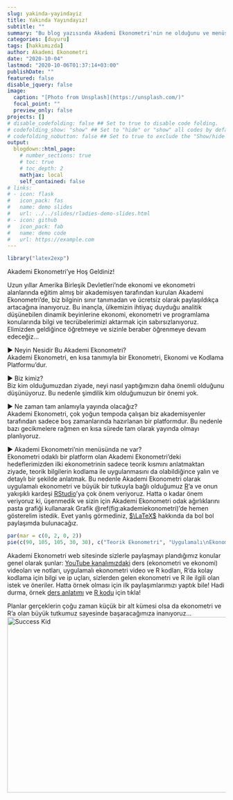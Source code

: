 ```yaml
---
slug: yakinda-yayindayiz
title: Yakında Yayındayız!
subtitle: ""
summary: "Bu blog yazısında Akademi Ekonometri'nin ne olduğunu ve menüsünde ne olduğunu kısaca açıklamaya çalıştık."
categories: [duyuru]
tags: [hakkımızda]
author: Akademi Ekonometri
date: "2020-10-04"
lastmod: "2020-10-06T01:37:14+03:00"
publishDate: ""
featured: false
disable_jquery: false
image:
  caption: "[Photo from Unsplash](https://unsplash.com/)"
  focal_point: ""
  preview_only: false
projects: []
# disable_codefolding: false ## Set to true to disable code folding.
# codefolding_show: "show" ## Set to "hide" or "show" all codes by default.
# codefolding_nobutton: false ## Set to true to exclude the "Show/hide all" button.
output:
  blogdown::html_page:
    # number_sections: true
    # toc: true
    # toc_depth: 2
    mathjax: local
    self_contained: false
# links:
# - icon: flask
#   icon_pack: fas
#   name: demo slides
#   url: ../../slides/rladies-demo-slides.html
# - icon: github
#   icon_pack: fab
#   name: demo code
#   url: https://example.com
---
```


```r
library("latex2exp")
```

Akademi Ekonometri’ye Hoş Geldiniz!  

Uzun yıllar Amerika Birleşik Devletleri’nde ekonomi ve ekonometri alanlarında eğitim almış bir akademisyen tarafından kurulan Akademi Ekonometri’de, biz bilginin sınır tanımadan ve ücretsiz olarak paylaşıldıkça artacağına inanıyoruz. Bu inançla, ülkemizin ihtiyaç duyduğu analitik düşünebilen dinamik beyinlerine ekonomi, ekonometri ve programlama konularında bilgi ve tecrübelerimizi aktarmak için sabırsızlanıyoruz. Elimizden geldiğince öğretmeye ve sizinle beraber öğrenmeye devam edeceğiz...

▶️ Neyin Nesidir Bu Akademi Ekonometri?  
Akademi Ekonometri, en kısa tanımıyla bir Ekonometri, Ekonomi ve Kodlama Platformu'dur. 

▶️ Biz kimiz?  
Biz kim olduğumuzdan ziyade, neyi nasıl yaptığımızın daha önemli olduğunu düşünüyoruz. Bu nedenle şimdilik kim olduğumuzun bir önemi yok.

▶️ Ne zaman tam anlamıyla yayında olacağız?  
Akademi Ekonometri, çok yoğun tempoda çalışan biz akademisyenler tarafından sadece boş zamanlarında hazırlanan bir platformdur. Bu nedenle bazı gecikmelere rağmen en kısa sürede tam olarak yayında olmayı planlıyoruz.  

▶️ Akademi Ekonometri'nin menüsünda ne var?  
Ekonometri odaklı bir platform olan Akademi Ekonometri'deki hedeflerimizden ilki ekonometrinin sadece teorik kısmını anlatmaktan ziyade, teorik bilgilerin kodlama ile uygulanmasını da olabildiğince yalın ve detaylı bir şekilde anlatmak. Bu nedenle Akademi Ekonometri olarak uygulamalı ekonometri ve büyük bir tutkuyla bağlı olduğumuz [R](https://www.r-project.org/)'a ve onun yakışıklı kardeşi [RStudio](https://rstudio.com/)'ya çok önem veriyoruz. Hatta o kadar önem veriyoruz ki, üşenmedik ve sizin için Akademi Ekonometri odak ağırlıklarını pasta grafiği kullanarak Grafik \@ref(fig:akademiekonometri)'de hemen gösterelim istedik. Evet yanlış görmediniz, [$\LaTeX$](https://www.latex-project.org/) hakkında da bol bol paylaşımda bulunacağız.   
```r
par(mar = c(0, 2, 0, 2))
pie(c(90, 105, 105, 30, 30), c("Teorik Ekonometri", "Uygulamalı\nEkonometri", "R ve RStudio", TeX("$\\LaTeX$"), "Ekonomi"), col = c("yellow", "red", "blue", "darkgreen", "lightgreen"), clockwise = TRUE, init.angle = -50, border = NA)
```

Akademi Ekonometri web sitesinde sizlerle paylaşmayı plandığımız konular genel olarak şunlar: [YouTube kanalımızdaki](https://www.youtube.com/c/AkademiEkonometri) ders (ekonometri ve ekonomi) videoları ve notları, uygulamalı ekonometri video ve R kodları, R'da kolay kodlama için bilgi ve ip uçları, sizlerden gelen ekonometri ve R ile ilgili olan istek ve öneriler. Hatta örnek olması için ilk paylaşımlarımızı yaptık bile! Hadi durma, örnek [ders anlatımı](/post/ders-anlatimi-ornek/) ve [R kodu](/post/r-kodu-ornek/) için tıkla!

Planlar gerçeklerin çoğu zaman küçük bir alt kümesi olsa da ekonometri ve R'a olan büyük tutkumuz sayesinde başaracağımıza inanıyoruz...  
![Success Kid](SuccessKid.jpg){width=720 height=405}

